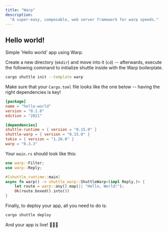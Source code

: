 ```yaml
---
title: "Warp"
description:
  "A super-easy, composable, web server framework for warp speeds."
---
```


## Hello world!

Simple 'Hello world' app using Warp.

Create a new directory (`mkdir`) and move into it (`cd`) -- afterwards, execute the following command to initialize shuttle inside with the Warp boilerplate.

```bash
cargo shuttle init --template warp
```

Make sure that your `Cargo.toml` file looks like the one below -- having the right dependencies is key!

```toml Cargo.toml
[package]
name = "hello-world"
version = "0.1.0"
edition = "2021"

[dependencies]
shuttle-runtime = { version = "0.15.0" }
shuttle-warp = { version = "0.15.0" }
tokio = { version = "1.26.0" }
warp = "0.3.3"
```
Your `main.rs` should look like this:

```Rust main.rs
use warp::Filter;
use warp::Reply;

#[shuttle_runtime::main]
async fn warp() -> shuttle_warp::ShuttleWarp<(impl Reply,)> {
    let route = warp::any().map(|| "Hello, World!");
    Ok(route.boxed().into())
}
```

Finally, to deploy your app, all you need to do is:
```bash
cargo shuttle deploy
```

And your app is live! 🎉🎉🎉
